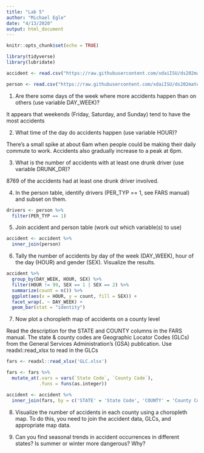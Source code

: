 ```yaml
---
title: "Lab 5"
author: "Michael Egle"
date: "4/13/2020"
output: html_document
---
```


```r
knitr::opts_chunk$set(echo = TRUE)
```

```r
library(tidyverse)
library(lubridate)
```


```r
accident <- read.csv("https://raw.githubusercontent.com/xdaiISU/ds202materials/master/hwlabs/fars2017/accident.csv", stringsAsFactors = FALSE)

person <- read.csv("https://raw.githubusercontent.com/xdaiISU/ds202materials/master/hwlabs/fars2017/person.csv", stringsAsFactors = FALSE)
```


1. Are there some days of the week where more accidents happen than on others (use variable DAY_WEEK)?


It appears that weekends (Friday, Saturday, and Sunday) tend to have the most accidents

2. What time of the day do accidents happen (use variable HOUR)?


There's a small spike at about 6am when people could be making their daily commute to work. Accidents also gradually increase to a peak at 6pm.

3. What is the number of accidents with at least one drunk driver (use variable DRUNK_DR)?


8769 of the accidents had at least one drunk driver involved.

4. In the person table, identify drivers (PER_TYP == 1, see FARS manual) and subset on them.

```r
drivers <- person %>%
  filter(PER_TYP == 1)
```

5. Join accident and person table (work out which variable(s) to use)

```r
accident <- accident %>%
  inner_join(person)
```

6. Tally the number of accidents by day of the week (DAY_WEEK), hour of the day (HOUR) and gender (SEX). Visualize the results.

```r
accident %>%
  group_by(DAY_WEEK, HOUR, SEX) %>%
  filter(HOUR != 99, SEX == 1 | SEX == 2) %>%
  summarize(count = n()) %>%
  ggplot(aes(x = HOUR, y = count, fill = SEX)) +
  facet_wrap(. ~ DAY_WEEK) +
  geom_bar(stat = "identity")
```


7. Now plot a choropleth map of accidents on a county level

Read the description for the STATE and COUNTY columns in the FARS manual. The state & county codes are Geographic Locator Codes (GLCs) from the General Services Administration’s (GSA) publication. Use readxl::read_xlsx to read in the GLCs

```r
fars <- readxl::read_xlsx('GLC.xlsx')
```
```r
fars <- fars %>%
  mutate_at(.vars = vars(`State Code`, `County Code`),
            .funs = funs(as.integer))

accident <- accident %>%
  inner_join(fars, by = c('STATE' = 'State Code', 'COUNTY' = 'County Code'))
```


8. Visualize the number of accidents in each county using a choropleth map. To do this, you need to join the accident data, GLCs, and appropriate map data.

9. Can you find seasonal trends in accident occurrences in different states? Is summer or winter more dangerous? Why?
